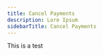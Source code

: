 ---
title: Cancel Payments
description: Lore Ipsum
sidebarTitle: Cancel Payments
---

This is a test